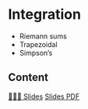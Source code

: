 # Integration

- Riemann sums
- Trapezoidal
- Simpson's



## Content

[👨🏻‍🏫 Slides]({{< var base_url>}}slides/W3S2/slides.html){.btn .btn-outline-primary .btn role="button"} 
[Slides PDF]({{< var base_url>}}slides/W3S2/slides.pdf){.btn .btn-outline-secondary .btn role="button"} 
